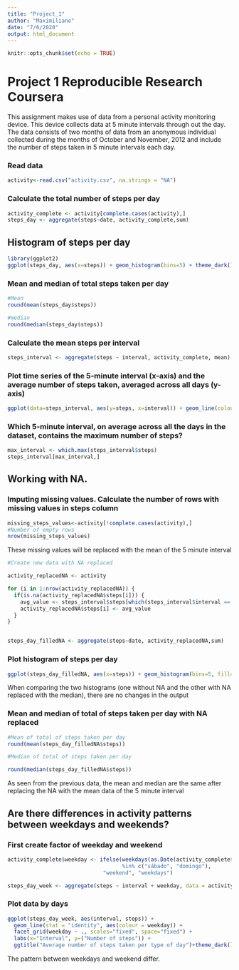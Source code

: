 ---
title: "Project_1"
author: "Maximiliano"
date: "7/6/2020"
output: html_document
---

```{r setup, include=FALSE}
knitr::opts_chunk$set(echo = TRUE)
```

# Project 1 Reproducible Research Coursera

This assignment makes use of data from a personal activity monitoring device. This device collects data at 5 minute intervals through out the day. The data consists of two months of data from an anonymous individual collected during the months of October and November, 2012 and include the number of steps taken in 5 minute intervals each day.

### Read data
```{r read data}
activity<-read.csv("activity.csv", na.strings = "NA")
```


### Calculate the total number of steps per day
```{r steps_per_day}
activity_complete <- activity[complete.cases(activity),]
steps_day <- aggregate(steps~date, activity_complete,sum)
```

## Histogram of steps per day

```{r histogram steps_per_day, echo=TRUE}
library(ggplot2)
ggplot(steps_day, aes(x=steps)) + geom_histogram(bins=5) + theme_dark()
```

### Mean and median of total steps taken per day
```{r mean and median}
#Mean
round(mean(steps_day$steps))

#median
round(median(steps_day$steps))
```


### Calculate the mean steps per interval
```{r stepsinterval}
steps_interval <- aggregate(steps ~ interval, activity_complete, mean)
```

### Plot time series of the 5-minute interval (x-axis) and the average number of steps taken, averaged across all days (y-axis)
```{r plot average, echo=TRUE}

ggplot(data=steps_interval, aes(y=steps, x=interval)) + geom_line(colour="green") + theme_dark()
```

### Which 5-minute interval, on average across all the days in the dataset, contains the maximum number of steps?
```{r plot maxinterval}
max_interval <- which.max(steps_interval$steps)
steps_interval[max_interval,]
```


## Working with NA.
### Imputing missing values. Calculate the number of rows with missing values in steps column
```{r wich_na}

missing_steps_values<-activity[!complete.cases(activity),]
#Number of empty rows
nrow(missing_steps_values)
```
These missing values will be replaced with the mean of the 5 minute interval


```{r replacing NAs}

#Create new data with NA replaced

activity_replacedNA <- activity

for (i in 1:nrow(activity_replacedNA)) {
  if(is.na(activity_replacedNA$steps[i])) {
    avg_value <- steps_interval$steps[which(steps_interval$interval == activity_replacedNA$interval[i])]
    activity_replacedNA$steps[i] <- avg_value
  }
}


steps_day_filledNA <- aggregate(steps~date, activity_replacedNA,sum)
```

### Plot histogram of steps per day
```{r hist_plot_Na}
ggplot(steps_day_filledNA, aes(x=steps)) + geom_histogram(bins=5, fill="brown") + ggtitle("Histogram") + theme_dark()
```

When comparing the two histograms (one without NA and the other with NA replaced with the median), there are no changes in the output





### Mean and median of total of steps taken per day with NA replaced
```{r mean_and_meadian NAs}
#Mean of total of steps taken per day
round(mean(steps_day_filledNA$steps))

#Median of total of steps taken per day

round(median(steps_day_filledNA$steps))
```
As seen from the previous data, the mean and median are the same after replacing the NA with the mean data of the 5 minute interval

## Are there differences in activity patterns between weekdays and weekends?

### First create factor of weekday and weekend
```{r factor_weekdays}
activity_complete$weekday <- ifelse(weekdays(as.Date(activity_complete$date))
                                    %in% c("sábado", "domingo"), 
                              "weekend", "weekdays")

steps_day_week <- aggregate(steps ~ interval + weekday, data = activity_complete, mean)
```
### Plot data by days 
```{r plot_days_of_week}
ggplot(steps_day_week, aes(interval, steps)) +
  geom_line(stat = "identity", aes(colour = weekday)) +
  facet_grid(weekday ~ ., scales="fixed", space="fixed") +
  labs(x="Interval", y=("Number of steps")) +
  ggtitle("Average number of steps taken per type of day")+theme_dark()
```
The pattern between weekdays and weekend differ.